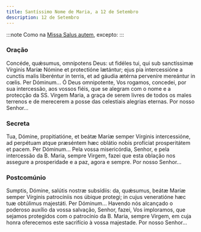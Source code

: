 ```yaml
---
title: Santíssimo Nome de Maria, a 12 de Setembro
description: 12 de Setembro
---
```


:::note
Como na [Missa Salus autem](/missal/comum/8muitosmartires3), excepto:
:::

### Oração

<div class="side-by-side not-content">
  <span>
    Concéde, quǽsumus, omnípotens Deus: ut fidéles tui, qui sub sanctíssimæ Vírginis Maríæ Nómine et
    protectióne lætántur; ejus pia intercessióne a cunctis malis liberéntur in terris, et ad gáudia
    ætérna perveníre mereántur in cœlis. Per Dóminum...
  </span>
  <span>
    Ó Deus omnipotente, Vos rogamos, concedei, por sua intercessão, aos vossos fiéis, que se alegram
    com o nome e a protecção da SS. Virgem Maria, a graça de serem livres de todos os males terrenos
    e de merecerem a posse das celestiais alegrias eternas. Por nosso Senhor...
  </span>
</div>

### Secreta

<div class="side-by-side not-content">
  <span>
    Tua, Dómine, propitiatióne, et beátæ Maríæ semper Vírginis intercessióne, ad perpétuam atque
    præséntem hæc oblátio nobis profíciat prosperitátem et pacem. Per Dóminum...
  </span>
  <span>
    Pela vossa misericórdia, Senhor, e pela intercessão da B. Maria, sempre Virgem, fazei que esta
    oblação nos assegure a prosperidade e a paz, agora e sempre. Por nosso Senhor...
  </span>
</div>

### Postcomúnio

<div class="side-by-side not-content">
  <span>
    Sumptis, Dómine, salútis nostræ subsídiis: da, quǽsumus, beátæ Maríæ semper Vírginis patrocíniis
    nos úbique protegi; in cujus veneratióne hæc tuæ obtúlimus majestáti. Per Dóminum...
  </span>
  <span>
    Havendo nós alcançado o poderoso auxílio da vossa salvação, Senhor, fazei, Vos imploramos, que
    sejamos protegidos com o patrocínio da B. Maria, sempre Virgem, em cuja honra oferecemos este
    sacrifício à vossa majestade. Por nosso Senhor...
  </span>
</div>
